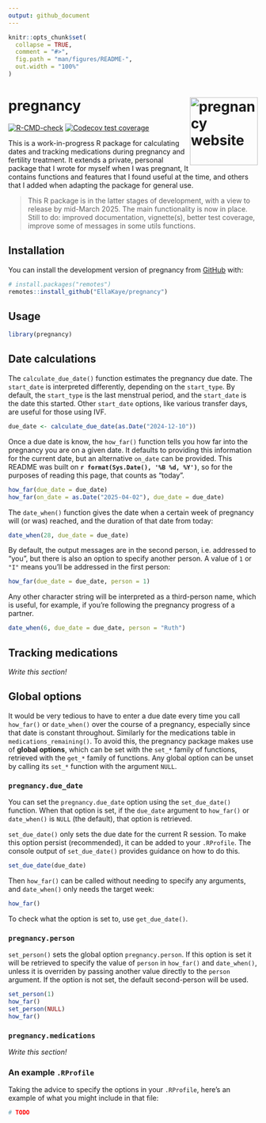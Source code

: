 ```yaml
---
output: github_document
---
```


<!-- README.md is generated from README.Rmd. Please edit that file -->

```r
knitr::opts_chunk$set(
  collapse = TRUE,
  comment = "#>",
  fig.path = "man/figures/README-",
  out.width = "100%"
)
```

# pregnancy <a href="https://ellakaye.github.io/pregnancy/"><img src="man/figures/logo.png" align="right" height="137" alt="pregnancy website" /></a>

<!-- badges: start -->
[![R-CMD-check](https://github.com/EllaKaye/pregnancy/actions/workflows/R-CMD-check.yaml/badge.svg)](https://github.com/EllaKaye/pregnancy/actions/workflows/R-CMD-check.yaml)
[![Codecov test coverage](https://codecov.io/gh/EllaKaye/pregnancy/branch/main/graph/badge.svg)](https://app.codecov.io/gh/EllaKaye/pregnancy?branch=main)
<!-- badges: end -->

This is a work-in-progress R package for calculating dates and tracking medications during pregnancy and fertility treatment. 
It extends a private, personal package that I wrote for myself when I was pregnant, 
It contains functions and features that I found useful at the time, and others that I added when adapting the package for general use.

> This R package is in the latter stages of development, with a view to release by mid-March 2025.
> The main functionality is now in place.
> Still to do: improved documentation, vignette(s), better test coverage, improve some of messages in some utils functions.

## Installation 

You can install the development version of pregnancy from [GitHub](https://github.com/) with: 

``` r 
# install.packages("remotes") 
remotes::install_github("EllaKaye/pregnancy") 
```

## Usage

```r
library(pregnancy)
```

## Date calculations

The `calculate_due_date()` function estimates the pregnancy due date. 
The `start_date` is interpreted differently, depending on the `start_type`. 
By default, the `start_type` is the last menstrual period, and the `start_date` is the date this started.
Other `start_date` options, like various transfer days, are useful for those using IVF.

```r
due_date <- calculate_due_date(as.Date("2024-12-10"))
```

Once a due date is know, the `how_far()` function tells you how far into the pregnancy you are on a given date.
It defaults to providing this information for the current date, 
but an alternative `on_date` can be provided. 
This README was built on **`r format(Sys.Date(), '%B %d, %Y')`**, 
so for the purposes of reading this page, that counts as "today".

```r
how_far(due_date = due_date)
how_far(on_date = as.Date("2025-04-02"), due_date = due_date)
```

The `date_when()` function gives the date when a certain week of pregnancy will (or was) reached,
and the duration of that date from today:

```r
date_when(28, due_date = due_date)
```

By default, the output messages are in the second person, i.e. addressed to "you",
but there is also an option to specify another person.
A value of `1` or `"I"` means you'll be addressed in the first person:

```r
how_far(due_date = due_date, person = 1)
```

Any other character string will be interpreted as a third-person name,
which is useful, for example, if you're following the pregnancy progress of a partner.


```r
date_when(6, due_date = due_date, person = "Ruth")
```

## Tracking medications

*Write this section!*

## Global options

It would be very tedious to have to enter a due date every time you call `how_far()` or `date_when()` over the course of a pregnancy, especially since that date is constant throughout. 
Similarly for the medications table in `medications_remaining()`.
To avoid this, the pregnancy package makes use of **global options**, 
which can be set with the `set_*` family of functions, 
retrieved with the `get_*` family of functions.
Any global option can be unset by calling its `set_*` function with the argument `NULL`.

### `pregnancy.due_date`

You can set the `pregnancy.due_date` option using the `set_due_date()` function.
When that option is set, if the `due_date` argument to `how_far()` or `date_when()` is `NULL` (the default),
that option is retrieved. 

`set_due_date()` only sets the due date for the current R session. 
To make this option persist (recommended), it can be added to your `.RProfile`. 
The console output of `set_due_date()` provides guidance on how to do this.

```r
set_due_date(due_date)
```

Then `how_far()` can be called without needing to specify any arguments, 
and `date_when()` only needs the target week:

```r
how_far()
```

To check what the option is set to, use `get_due_date()`.

### `pregnancy.person`

`set_person()` sets the global option `pregnancy.person`. 
If this option is set it will be retrieved to specify the value of `person` in `how_far()` and `date_when()`,
unless it is overriden by passing another value directly to the `person` argument. 
If the option is not set, the default second-person will be used.

```r
set_person(1)
how_far()
set_person(NULL) 
how_far()
```

### `pregnancy.medications`

*Write this section!*

### An example `.RProfile`

Taking the advice to specify the options in your `.RProfile`, 
here's an example of what you might include in that file:

``` r
# TODO
```

